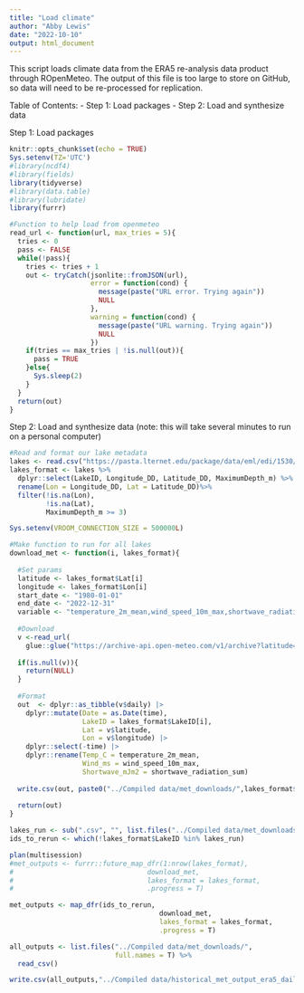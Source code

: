 ```yaml
---
title: "Load climate"
author: "Abby Lewis"
date: "2022-10-10"
output: html_document
---
```


This script loads climate data from the ERA5 re-analysis data product through ROpenMeteo. The output of this file is too large to store on GitHub, so data will need to be re-processed for replication. 

Table of Contents:
- Step 1: Load packages
- Step 2: Load and synthesize data

Step 1: Load packages

```r
knitr::opts_chunk$set(echo = TRUE)
Sys.setenv(TZ='UTC')
#library(ncdf4)
#library(fields)
library(tidyverse)
#library(data.table)
#library(lubridate)
library(furrr)

#Function to help load from openmeteo
read_url <- function(url, max_tries = 5){
  tries <- 0
  pass <- FALSE
  while(!pass){
    tries <- tries + 1
    out <- tryCatch(jsonlite::fromJSON(url),
                    error = function(cond) {
                      message(paste("URL error. Trying again"))
                      NULL
                    },
                    warning = function(cond) {
                      message(paste("URL warning. Trying again"))
                      NULL
                    })
    if(tries == max_tries | !is.null(out)){
      pass = TRUE
    }else{
      Sys.sleep(2)
    }
  }
  return(out)
}
```

Step 2: Load and synthesize data 
(note: this will take several minutes to run on a personal computer)

```r
#Read and format our lake metadata
lakes <- read.csv("https://pasta.lternet.edu/package/data/eml/edi/1530/1/fadd3eaa25b5fdd1fc4efba70e660579") 
lakes_format <- lakes %>%
  dplyr::select(LakeID, Longitude_DD, Latitude_DD, MaximumDepth_m) %>%
  rename(Lon = Longitude_DD, Lat = Latitude_DD)%>%
  filter(!is.na(Lon),
         !is.na(Lat),
         MaximumDepth_m >= 3)

Sys.setenv(VROOM_CONNECTION_SIZE = 500000L)

#Make function to run for all lakes
download_met <- function(i, lakes_format){
  
  #Set params
  latitude <- lakes_format$Lat[i]
  longitude <- lakes_format$Lon[i]
  start_date <- "1980-01-01"
  end_date <- "2022-12-31"
  variable <- "temperature_2m_mean,wind_speed_10m_max,shortwave_radiation_sum"
  
  #Download
  v <-read_url(
    glue::glue("https://archive-api.open-meteo.com/v1/archive?latitude={latitude}&longitude={longitude}&start_date={start_date}&end_date={end_date}&daily={variable}&windspeed_unit=ms&timezone=auto&models=era5"))
  
  if(is.null(v)){
    return(NULL)
  }
  
  #Format
  out  <- dplyr::as_tibble(v$daily) |>
    dplyr::mutate(Date = as.Date(time),
                  LakeID = lakes_format$LakeID[i],
                  Lat = v$latitude,
                  Lon = v$longitude) |>
    dplyr::select(-time) |>
    dplyr::rename(Temp_C = temperature_2m_mean,
                  Wind_ms = wind_speed_10m_max,
                  Shortwave_mJm2 = shortwave_radiation_sum)
  
  write.csv(out, paste0("../Compiled data/met_downloads/",lakes_format$LakeID[i],".csv"), row.names = F)
  
  return(out)
}

lakes_run <- sub(".csv", "", list.files("../Compiled data/met_downloads/"))
ids_to_rerun <- which(!lakes_format$LakeID %in% lakes_run)

plan(multisession)
#met_outputs <- furrr::future_map_dfr(1:nrow(lakes_format), 
#                                 download_met, 
#                                 lakes_format = lakes_format, 
#                                 .progress = T)

met_outputs <- map_dfr(ids_to_rerun, 
                                     download_met, 
                                     lakes_format = lakes_format, 
                                     .progress = T)

all_outputs <- list.files("../Compiled data/met_downloads/", 
                          full.names = T) %>%
  read_csv()

write.csv(all_outputs,"../Compiled data/historical_met_output_era5_daily.csv", row.names = F)
```
